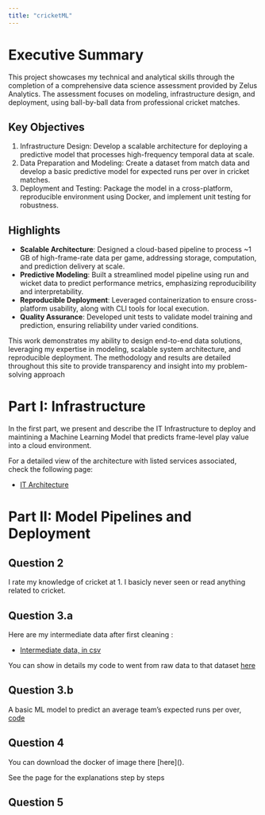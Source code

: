 ```yaml
---
title: "cricketML"
---
```


# Executive Summary

This project showcases my technical and analytical skills through the completion of a comprehensive data science assessment provided by Zelus Analytics. The assessment focuses on modeling, infrastructure design, and deployment, using ball-by-ball data from professional cricket matches.

## Key Objectives

1.  Infrastructure Design: Develop a scalable architecture for deploying a predictive model that processes high-frequency temporal data at scale.
2.  Data Preparation and Modeling: Create a dataset from match data and develop a basic predictive model for expected runs per over in cricket matches.
3.  Deployment and Testing: Package the model in a cross-platform, reproducible environment using Docker, and implement unit testing for robustness.

## Highlights

-   **Scalable Architecture**: Designed a cloud-based pipeline to process \~1 GB of high-frame-rate data per game, addressing storage, computation, and prediction delivery at scale.
-   **Predictive Modeling**: Built a streamlined model pipeline using run and wicket data to predict performance metrics, emphasizing reproducibility and interpretability.
-   **Reproducible Deployment**: Leveraged containerization to ensure cross-platform usability, along with CLI tools for local execution.
-   **Quality Assurance**: Developed unit tests to validate model training and prediction, ensuring reliability under varied conditions.

This work demonstrates my ability to design end-to-end data solutions, leveraging my expertise in modeling, scalable system architecture, and reproducible deployment. The methodology and results are detailed throughout this site to provide transparency and insight into my problem-solving approach

# Part I: Infrastructure

In the first part, we present and describe the IT Infrastructure to deploy and maintining a Machine Learning Model that predicts frame-level play value into a cloud environment.

For a detailed view of the architecture with listed services associated, check the following page:

-   [IT Architecture](architecture.html)

# Part II: Model Pipelines and Deployment

## Question 2

I rate my knowledge of cricket at 1. I basicly never seen or read anything related to cricket.

## Question 3.a

Here are my intermediate data after first cleaning :

-   [Intermediate data, in csv]()

You can show in details my code to went from raw data to that dataset [here]()

## Question 3.b

A basic ML model to predict an average team's expected runs per over, [code]()

## Question 4

You can download the docker of image there \[here\]().

See the page for the explanations step by steps

## Question 5
